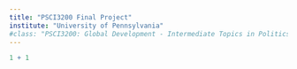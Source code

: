 ```yaml
---
title: "PSCI3200 Final Project"
institute: "University of Pennsylvania"
#class: "PSCI3200: Global Development - Intermediate Topics in Politics, Policy, and Data
---
```







```r
1 + 1
```
